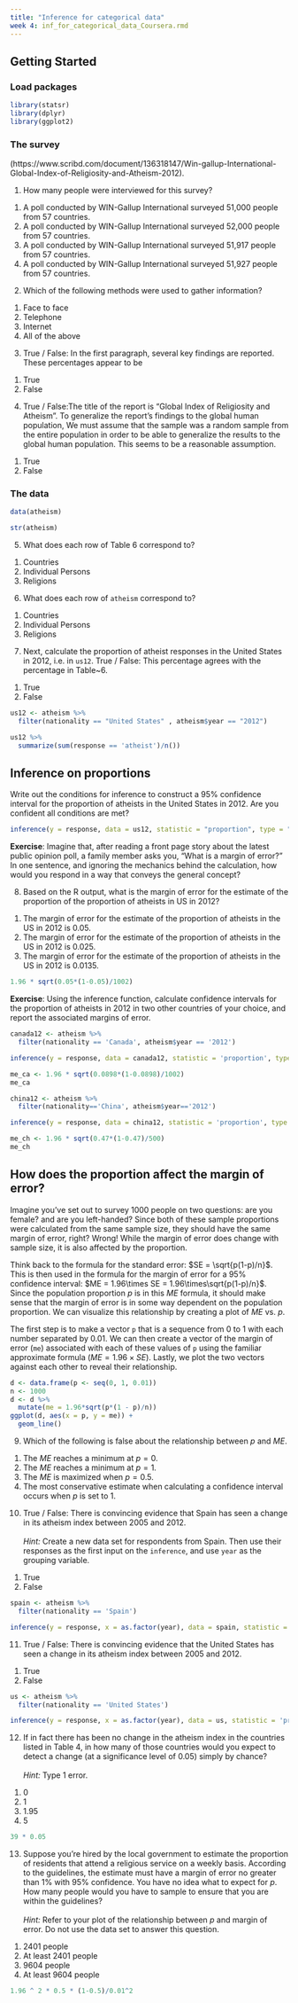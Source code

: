 ---
title: "Inference for categorical data"
week 4: inf_for_categorical_data_Coursera.rmd
---


## Getting Started

### Load packages

```{r load-packages, message=FALSE}
library(statsr)
library(dplyr)
library(ggplot2)
```

### The survey

(https://www.scribd.com/document/136318147/Win-gallup-International-Global-Index-of-Religiosity-and-Atheism-2012).


1. How many people were interviewed for this survey? 

1) A poll conducted by WIN-Gallup International surveyed       51,000 people from 57 countries. 
2) A poll conducted by WIN-Gallup International surveyed       52,000 people from 57 countries. 
3) A poll conducted by WIN-Gallup International surveyed       51,917 people from 57 countries. 
4) A poll conducted by WIN-Gallup International surveyed       51,927 people from 57 countries. 


2. Which of the following methods were used to gather information? 

1) Face to face 
2) Telephone 
3) Internet
4) All of the above 


3. True / False: In the first paragraph, several key findings are reported. These percentages appear to be 

1) True 
2) False 


4. True / False:The title of the report is "Global Index of Religiosity and Atheism". To generalize the report's findings to the global human population, We must assume that the sample was a random sample from the entire population in order to be able to generalize the results to the global human population. This seems to be a reasonable assumption.

1) True  
2) False 


### The data

```{r load-data}
data(atheism)

str(atheism)
```

5. What does each row of Table 6 correspond to? 

1) Countries 
2) Individual Persons 
3) Religions


6. What does each row of `atheism` correspond to?

1) Countries  
2) Individual Persons 
3) Religions 


7. Next, calculate the proportion of atheist responses in the United States in 2012, i.e. in `us12`. True / False: This percentage agrees with the percentage in Table~6.

1) True 
2) False 

```{r perc-atheist-us12}
us12 <- atheism %>%
  filter(nationality == "United States" , atheism$year == "2012")

us12 %>%
  summarize(sum(response == 'atheist')/n())
```


## Inference on proportions


Write out the conditions for inference to construct a 95% confidence interval for the proportion of atheists in the United States in 2012. Are you confident all conditions are met?


```{r us-atheism-ci}
inference(y = response, data = us12, statistic = "proportion", type = "ci", method = "theoretical", success = "atheist")
```


<div id="exercise">
**Exercise**: Imagine that, after reading a front page story about the latest public opinion poll, a family member asks you, "What is a margin of error?" In one sentence, and ignoring the mechanics behind the calculation, how would you respond in a way that conveys the general concept?


8. Based on the R output, what is the margin of error for the estimate of the proportion of the proportion of atheists in US in 2012? 

1) The margin of error for the estimate of the proportion of    atheists in the US in 2012 is 0.05. 
2) The margin of error for the estimate of the proportion of    atheists in the US in 2012 is 0.025. 
3) The margin of error for the estimate of the proportion of    atheists in the US in 2012 is 0.0135. 


```{r me-perc-atheist-us12}
1.96 * sqrt(0.05*(1-0.05)/1002)
```


**Exercise**: Using the inference function, calculate confidence intervals for the proportion of atheists in 2012 in two other countries of your choice, and report the associated margins of error. 

```{r me-perc-atheist-other-countries}
canada12 <- atheism %>%
  filter(nationality == 'Canada', atheism$year == '2012')

inference(y = response, data = canada12, statistic = 'proportion', type = 'ci', method = 'theoretical', success = 'atheist')

me_ca <- 1.96 * sqrt(0.0898*(1-0.0898)/1002)
me_ca
```

```{r}
china12 <- atheism %>% 
  filter(nationality=='China', atheism$year=='2012')

inference(y = response, data = china12, statistic = 'proportion', type = 'ci', method = 'theoretical', success = 'atheist')

me_ch <- 1.96 * sqrt(0.47*(1-0.47)/500)
me_ch
```


## How does the proportion affect the margin of error?

Imagine you've set out to survey 1000 people on two questions: are you female? and are you left-handed? Since both of these sample proportions were calculated from the same sample size, they should have the same margin of error, right? Wrong!  While the margin of error does change with sample size, it is also affected by the proportion.

Think back to the formula for the standard error: $SE = \sqrt{p(1-p)/n}$. This is then used in the formula for the margin of error for a 95% confidence interval: $ME = 1.96\times SE = 1.96\times\sqrt{p(1-p)/n}$. Since the population proportion $p$ is in this $ME$ formula, it should make sense that the margin of error is in some way dependent on the population proportion. We can visualize this relationship by creating a plot of $ME$ vs. $p$.

The first step is to make a vector `p` that is a sequence from $0$ to $1$ with each number separated by $0.01$. We can then create a vector of the margin of error (`me`) associated with each of these values of `p` using the familiar approximate formula ($ME = 1.96 \times SE$). Lastly, we plot the two vectors against each other to reveal their relationship.

```{r me-plot}
d <- data.frame(p <- seq(0, 1, 0.01))
n <- 1000
d <- d %>%
  mutate(me = 1.96*sqrt(p*(1 - p)/n))
ggplot(d, aes(x = p, y = me)) +
  geom_line()
```

9. Which of the following is false about the relationship between $p$ and $ME$. 

1) The $ME$ reaches a minimum at $p = 0$.  
2) The $ME$ reaches a minimum at $p = 1$.  
3) The $ME$ is maximized when $p = 0.5$.
4) The most conservative estimate when calculating a           confidence interval occurs when $p$ is set to 1. 


10. True / False: There is convincing evidence that Spain has seen a change in its atheism index between 2005 and 2012. <br><br> *Hint:* Create a new data set for respondents from Spain. Then use their responses as the first input on the `inference`, and use `year` as the grouping variable.

1) True 
2) False 

```{r spain-05-12}
spain <- atheism %>%
  filter(nationality == 'Spain')

inference(y = response, x = as.factor(year), data = spain, statistic = "proportion", type = "ht", null = 0, success = "atheist", alternative = "twosided", method = "theoretical")
```


11. True / False: There is convincing evidence that the United States has seen a change in its atheism index between 2005 and 2012.

1)  True  
2) False 

```{r us-05-12}
us <- atheism %>%
  filter(nationality == 'United States')

inference(y = response, x = as.factor(year), data = us, statistic = 'proportion', type = 'ht', null = 0, success = 'atheist', alternative = 'twosided', method = 'theoretical')
```


12. If in fact there has been no change in the atheism index in the countries listed in Table 4, in how many of those countries would you expect to detect a change (at a significance level of 0.05) simply by chance? <br><br> *Hint:* Type 1 error.

1) 0 
2) 1 
3) 1.95 
4) 5 

```{r type1}
39 * 0.05
```


13. Suppose you're hired by the local government to estimate the proportion of residents that attend a religious service on a weekly basis. According to the guidelines, the estimate must have a margin of error no greater than 1% with 95% confidence. You have no idea what to expect for $p$. How many people would you have to sample to ensure that you are within the guidelines? <br><br> *Hint:* Refer to your plot of the relationship between $p$ and margin of error. Do not use the data set to answer this question.

1) 2401 people 
2) At least 2401 people 
3) 9604 people 
4) At least 9604 people 

```{r sample-size}
1.96 ^ 2 * 0.5 * (1-0.5)/0.01^2
```

